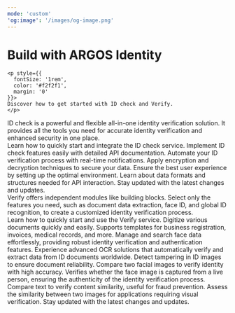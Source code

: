 ```yaml
---
mode: 'custom'
'og:image': '/images/og-image.png'
---
```



<div style={{
  textAlign: 'center',
  padding: '4rem 0',
  background: 'radial-gradient(circle, rgba(0,100,255,1) 0%, rgba(0,212,255,1) 100%)'
}}>
  <div style={{
    display: 'flex',
    flexDirection: 'column',
    alignItems: 'center',
    gap: '1rem'
  }}>
    <h1 style={{
      fontSize: '2.5rem',
      fontWeight: 'normal',
      display: 'flex',
      alignItems: 'center',
      gap: '0.5rem'
    }}>
     <span style={{color: '#f0f0f0'}}> Build with</span> <span style={{fontWeight: 'bold',color:'#f0f0f0'}}>ARGOS Identity</span>
    </h1>

    <p style={{
      fontSize: '1rem',
      color: '#f2f2f1',
      margin: '0'
    }}>
    Discover how to get started with ID check and Verify.
    </p>
    
  </div>
</div>

<div style={{marginTop: '6rem', marginBottom: '8rem', maxWidth: '70rem', marginLeft: 'auto',
    marginRight: 'auto', paddingLeft: '1.25rem',
    paddingRight: '1.25rem' }}>

<div
  className="block text-black dark:text-white"
  style={{
    textAlign: 'center',
    fontSize: '24px',
    fontWeight: '600',
    marginBottom: '3rem',
    marginTop: '-1rem'
  }}
>
  <span className="block">
    <span className="text-primary">ID check </span>is a powerful and flexible all-in-one identity verification solution. It provides all the tools you need for accurate identity verification and enhanced security in one place.
  </span>
</div>


<CardGroup cols={4}>
  <Card title="Getting Started" icon="book-open" href="/getting-started/en/introduction">
    Learn how to quickly start and integrate the ID check service.
  </Card>
  <Card title="API Reference" icon="code" href="/api-reference/api-reference-guide/en/overview">
    Implement ID check features easily with detailed API documentation.
  </Card>
  <Card title="Webhook Events" icon="webhook" href="/webhooks/en/overview">
    Automate your ID verification process with real-time notifications.
  </Card>
  <Card title="Security" icon="grid-round" iconType="solid" href="/getting-started/en/encrypt-and-decrypt-data/overview">
    Apply encryption and decryption techniques to secure your data.
  </Card>
  <Card title="Recommended Browsers and Devices" icon="browser" href="/getting-started/en/recommended-browsers-and-devices">
    Ensure the best user experience by setting up the optimal environment.
  </Card>
  <Card title="Data Structure Guide" icon="database" href="/api-reference/api-reference-guide/en/supported-id-types-alpha-3-country-codes">
    Learn about data formats and structures needed for API interaction.
  </Card>
  
  <Card title="Changelog" icon="sparkles" href="/changelog/en/idcheck/overview">
    Stay updated with the latest changes and updates.
  </Card>

</CardGroup>

<div
  className="block text-black dark:text-white"
  style={{
    textAlign: 'center',
    fontSize: '24px',
    fontWeight: '600',
    marginBottom: '3rem',
    marginTop: '4rem'
  }}
>
  <span className="block" >
    <span className="text-primary">Verify </span>offers independent modules like building blocks. Select only the features you need, such as document data extraction, face ID, and global ID recognition, to create a customized identity verification process.
  </span>
</div>

<CardGroup cols={4}>
  <Card title="Getting Started" icon="book-open" href="https://dev.argosidentity.com/verify/getting-started">
    Learn how to quickly start and use the Verify service.
  </Card>
  <Card title="Textify" icon="file-contract" href="https://dev.argosidentity.com/verify/textify/introduction">
    Digitize various documents quickly and easily. Supports templates for business registration, invoices, medical records, and more.
  </Card>
  <Card title="Face ID" icon="face-viewfinder" href="https://dev.argosidentity.com/face-id/face-id-1/introduction-5">
    Manage and search face data effortlessly, providing robust identity verification and authentication features.
  </Card>
  <Card title="Global ID Recognition" icon="address-card" iconType="solid" href="https://dev.argosidentity.com/verify-id/global-id-recognition-api/global-id-recognition-api-1">
    Experience advanced OCR solutions that automatically verify and extract data from ID documents worldwide.
  </Card>
  <Card title="ID Liveness" icon="wave-pulse" href="https://dev.argosidentity.com/verify-id/id-liveness/id-liveness-api-1">
    Detect tampering in ID images to ensure document reliability.
  </Card>
  <Card title="Face Compare" icon="code-compare" href="https://dev.argosidentity.com/verify-id/face-compare/face-compare-api-1">
    Compare two facial images to verify identity with high accuracy.
  </Card>
  <Card title="Face Liveness" icon="image-portrait" href="https://dev.argosidentity.com/verify-id/face-liveness/face-liveness-api">
    Verifies whether the face image is captured from a live person, ensuring the authenticity of the identity verification process.
  </Card>
  <Card title="Text Verifier" icon="text-size" href="https://dev.argosidentity.com/verifier/text-verifier/text-verifier-api">
    Compare text to verify content similarity, useful for fraud prevention.
  </Card>
  <Card title="Image Verifier" icon="images" href="https://dev.argosidentity.com/verifier/image-verifier/image-verifier-api">
    Assess the similarity between two images for applications requiring visual verification.
  </Card>
  <Card title="Changelog" icon="sparkles" href="/changelog/en/verify/overview">
    Stay updated with the latest changes and updates.
  </Card>
</CardGroup>

</div>